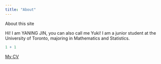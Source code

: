 ---
title: "About"
---

About this site

Hi! I am YANING JIN, you can also call me Yuki! I am a junior student at the University of Toronto, majoring in Mathematics and Statistics.

```{r}
1 + 1
```


[My CV](cv.pdf)